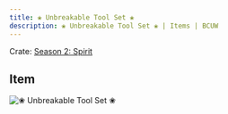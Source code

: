 ```yaml
---
title: ❀ Unbreakable Tool Set ❀
description: ❀ Unbreakable Tool Set ❀ | Items | BCUW
---
```


Crate: [Season 2: Spirit](/crates/season/s2/)

## Item
![❀ Unbreakable Tool Set ❀](https://cdn.bcuw.xyz/2D/spirit/unbreakable_tool_set.png)